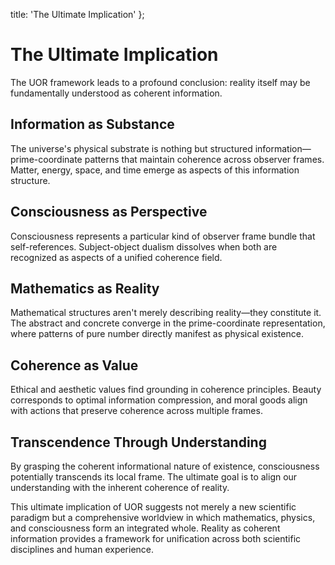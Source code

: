   title: 'The Ultimate Implication'
};

# The Ultimate Implication

The UOR framework leads to a profound conclusion: reality itself may be fundamentally understood as coherent information.

## Information as Substance

The universe's physical substrate is nothing but structured information—prime-coordinate patterns that maintain coherence across observer frames. Matter, energy, space, and time emerge as aspects of this information structure.

## Consciousness as Perspective

Consciousness represents a particular kind of observer frame bundle that self-references. Subject-object dualism dissolves when both are recognized as aspects of a unified coherence field.

## Mathematics as Reality

Mathematical structures aren't merely describing reality—they constitute it. The abstract and concrete converge in the prime-coordinate representation, where patterns of pure number directly manifest as physical existence.

## Coherence as Value

Ethical and aesthetic values find grounding in coherence principles. Beauty corresponds to optimal information compression, and moral goods align with actions that preserve coherence across multiple frames.

## Transcendence Through Understanding

By grasping the coherent informational nature of existence, consciousness potentially transcends its local frame. The ultimate goal is to align our understanding with the inherent coherence of reality.

This ultimate implication of UOR suggests not merely a new scientific paradigm but a comprehensive worldview in which mathematics, physics, and consciousness form an integrated whole. Reality as coherent information provides a framework for unification across both scientific disciplines and human experience.

